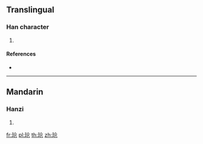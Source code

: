 {{character info/new}}
{{also|瑲}}
==Translingual==

===Han character===
{{Han char|rn=96|rad=玉|as=04|sn=8|four=|canj=MGOSU}}

# {{defn|Han|sort=玉04}}

====References====
* {{Han ref|kx=0728.211|hdz=21104.140|uh=73B1|ud=29617}}

----

==Mandarin==

===Hanzi===
{{cmn-hanzi|tra=瑲|pin=[[qiāng]] ([[qiang1]])|wg=ch'iang<sup>1</sup>}}

# {{defn|lang=cmn|sort=玉04}}

[[fr:玱]]
[[pl:玱]]
[[th:玱]]
[[zh:玱]]
